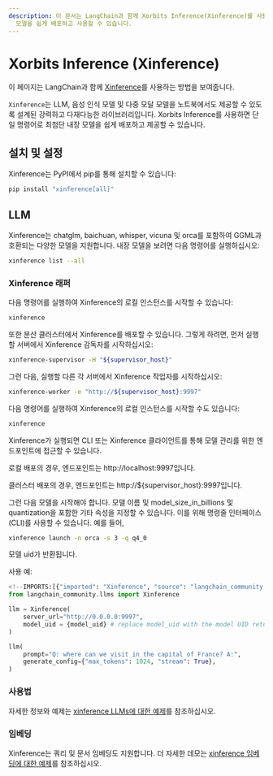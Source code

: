 ```yaml
---
description: 이 문서는 LangChain과 함께 Xorbits Inference(Xinference)를 사용하는 방법을 설명하며, 다양한
  모델을 쉽게 배포하고 사용할 수 있습니다.
---
```


# Xorbits Inference (Xinference)

이 페이지는 LangChain과 함께 [Xinference](https://github.com/xorbitsai/inference)를 사용하는 방법을 보여줍니다.

`Xinference`는 LLM, 음성 인식 모델 및 다중 모달 모델을 노트북에서도 제공할 수 있도록 설계된 강력하고 다재다능한 라이브러리입니다. Xorbits Inference를 사용하면 단일 명령어로 최첨단 내장 모델을 쉽게 배포하고 제공할 수 있습니다.

## 설치 및 설정

Xinference는 PyPI에서 pip를 통해 설치할 수 있습니다:

```bash
pip install "xinference[all]"
```


## LLM

Xinference는 chatglm, baichuan, whisper, vicuna 및 orca를 포함하여 GGML과 호환되는 다양한 모델을 지원합니다. 내장 모델을 보려면 다음 명령어를 실행하십시오:

```bash
xinference list --all
```


### Xinference 래퍼

다음 명령어를 실행하여 Xinference의 로컬 인스턴스를 시작할 수 있습니다:

```bash
xinference
```


또한 분산 클러스터에서 Xinference를 배포할 수 있습니다. 그렇게 하려면, 먼저 실행할 서버에서 Xinference 감독자를 시작하십시오:

```bash
xinference-supervisor -H "${supervisor_host}"
```


그런 다음, 실행할 다른 각 서버에서 Xinference 작업자를 시작하십시오:

```bash
xinference-worker -e "http://${supervisor_host}:9997"
```


다음 명령어를 실행하여 Xinference의 로컬 인스턴스를 시작할 수도 있습니다:

```bash
xinference
```


Xinference가 실행되면 CLI 또는 Xinference 클라이언트를 통해 모델 관리를 위한 엔드포인트에 접근할 수 있습니다.

로컬 배포의 경우, 엔드포인트는 http://localhost:9997입니다.

클러스터 배포의 경우, 엔드포인트는 http://${supervisor_host}:9997입니다.

그런 다음 모델을 시작해야 합니다. 모델 이름 및 model_size_in_billions 및 quantization을 포함한 기타 속성을 지정할 수 있습니다. 이를 위해 명령줄 인터페이스(CLI)를 사용할 수 있습니다. 예를 들어,

```bash
xinference launch -n orca -s 3 -q q4_0
```


모델 uid가 반환됩니다.

사용 예:

```python
<!--IMPORTS:[{"imported": "Xinference", "source": "langchain_community.llms", "docs": "https://api.python.langchain.com/en/latest/llms/langchain_community.llms.xinference.Xinference.html", "title": "Xorbits Inference (Xinference)"}]-->
from langchain_community.llms import Xinference

llm = Xinference(
    server_url="http://0.0.0.0:9997",
    model_uid = {model_uid} # replace model_uid with the model UID return from launching the model
)

llm(
    prompt="Q: where can we visit in the capital of France? A:",
    generate_config={"max_tokens": 1024, "stream": True},
)

```


### 사용법

자세한 정보와 예제는 [xinference LLMs에 대한 예제](/docs/integrations/llms/xinference)를 참조하십시오.

### 임베딩

Xinference는 쿼리 및 문서 임베딩도 지원합니다. 더 자세한 데모는 [xinference 임베딩에 대한 예제](/docs/integrations/text_embedding/xinference)를 참조하십시오.